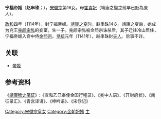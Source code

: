 {{東亞女性歷史人物
| 名稱=宁福帝姬
| 身份=[[宋朝|宋朝]]公主
| 畫像=
| 說明=
| 姓名=趙串珠
| 封爵=[[帝姬|帝姬]]
| 位號=夫人
| 封號=宁福帝姬
| 出生年=1114年
| 逝世年=
| 母親=[[崔贵妃_(宋朝)|崔貴妃]]
| 子=完颜某
| 父親=[[宋徽宗|宋徽宗]]
| 同胞姊妹=[[悼穆帝姬|悼穆帝姬]]、[[敦淑帝姬|敦淑帝姬]]、[[仁福帝姬|仁福帝姬]]、[[永福帝姬|永福帝姬]]
| 夫=完颜宗隽，[[金熙宗|金熙宗]]
|}}

'''宁福帝姬'''（'''赵串珠'''；{{bd|1114年||12世纪|？|}}），[[宋徽宗|宋徽宗]]第16女。母[[崔贵妃_(宋朝)|崔貴妃]]（靖康之變之前早已貶為庶人）。

[[政和_(年号)|政和]]四年（1114年），封宁福帝姬。[[靖康之变|靖康之变]]时，赵串珠14岁。靖康之变后，她成为兖王[[完颜宗隽|完颜宗隽]]的妾室，生一子。完颜宗隽被金熙宗诛杀后，其子迁往冷山居住，宁福帝姬入宫中侍[[金熙宗|金熙宗]]。[[皇統|皇統]]元年（1141年），赵串珠封[[夫人_(位号)|夫人]]。后事不详。

==关联==
*[[帝姬|帝姬]]

==参考资料==
《[[靖康稗史笺证|靖康稗史笺证]]》:《宣和乙巳奉使金国行程录》、《瓮中人语》、《开封府状》、《南征录汇》、《青宫译语》、《呻吟语》、《宋俘记》

[[Category:宋徽宗皇女|Category:宋徽宗皇女]]
[[Category:金朝妃嬪|Category:金朝妃嬪]]
[[Category:靖康之变被俘者|主]]